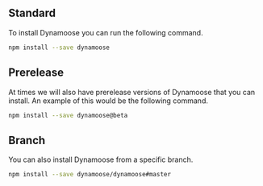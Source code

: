 ## Standard

To install Dynamoose you can run the following command.

```bash npm2yarn
npm install --save dynamoose
```

## Prerelease

At times we will also have prerelease versions of Dynamoose that you can install. An example of this would be the following command.

```bash npm2yarn
npm install --save dynamoose@beta
```

## Branch

You can also install Dynamoose from a specific branch.

```bash npm2yarn
npm install --save dynamoose/dynamoose#master
```
